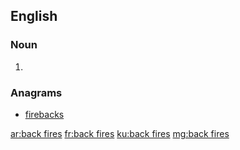 ==English==

===Noun===
{{head|en|noun plural form}}

# {{plural of|back fire|lang=en}}

===Anagrams===
* [[firebacks#English|firebacks]]

[[ar:back fires]]
[[fr:back fires]]
[[ku:back fires]]
[[mg:back fires]]